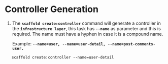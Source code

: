 # Controller Generation

1. The **`scaffold create:controller`** command will generate a controller in the **`infrastructure layer`**,
   this task has **`--name`** as parameter and this is required. The name must have a hyphen in case it is a compound name.

   Example: **`--name=user, --name=user-detail, --name=post-comments-user.`**

```shell
   scaffold create:controller --name=user-detail
```
